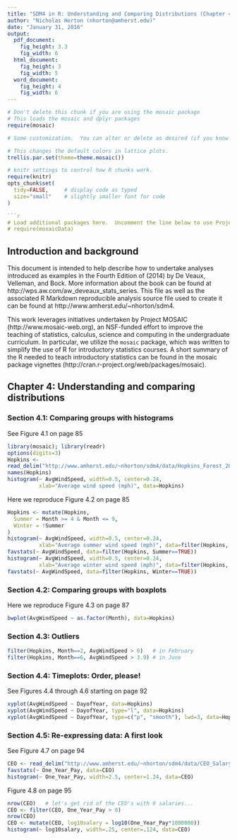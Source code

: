 ```yaml
---
title: "SDM4 in R: Understanding and Comparing Distributions (Chapter 4)"
author: "Nicholas Horton (nhorton@amherst.edu)"
date: "January 31, 2016"
output: 
  pdf_document:
    fig_height: 3.3
    fig_width: 6
  html_document:
    fig_height: 3
    fig_width: 5
  word_document:
    fig_height: 4
    fig_width: 6
---
```



```r
# Don't delete this chunk if you are using the mosaic package
# This loads the mosaic and dplyr packages
require(mosaic)
```

```r
# Some customization.  You can alter or delete as desired (if you know what you are doing).

# This changes the default colors in lattice plots.
trellis.par.set(theme=theme.mosaic())  

# knitr settings to control how R chunks work.
require(knitr)
opts_chunk$set(
  tidy=FALSE,     # display code as typed
  size="small"    # slightly smaller font for code
)

```r
# Load additional packages here.  Uncomment the line below to use Project MOSAIC data sets.
# require(mosaicData)   
```

## Introduction and background 

This document is intended to help describe how to undertake analyses introduced 
as examples in the Fourth Edition of \emph{Stats: Data and Models} (2014) by De Veaux, Velleman, and Bock.
More information about the book can be found at http://wps.aw.com/aw_deveaux_stats_series.  This
file as well as the associated R Markdown reproducible analysis source file used to create it can be found at http://www.amherst.edu/~nhorton/sdm4.

This work leverages initiatives undertaken by Project MOSAIC (http://www.mosaic-web.org), an NSF-funded effort to improve the teaching of statistics, calculus, science and computing in the undergraduate curriculum. In particular, we utilize the `mosaic` package, which was written to simplify the use of R for introductory statistics courses. A short summary of the R needed to teach introductory statistics can be found in the mosaic package vignettes (http://cran.r-project.org/web/packages/mosaic).

## Chapter 4: Understanding and comparing distributions

### Section 4.1: Comparing groups with histograms

See Figure 4.1 on page 85

```r
library(mosaic); library(readr)
options(digits=3)
Hopkins <- 
read_delim("http://www.amherst.edu/~nhorton/sdm4/data/Hopkins_Forest_2011.txt", delim="\t")
names(Hopkins)   
histogram(~ AvgWindSpeed, width=0.5, center=0.24, 
          xlab="Average wind speed (mph)", data=Hopkins)
```

Here we reproduce Figure 4.2 on page 85

```r
Hopkins <- mutate(Hopkins,
  Summer = Month >= 4 & Month <= 9,
  Winter = !Summer
)
histogram(~ AvgWindSpeed, width=0.5, center=0.24, 
          xlab="Average summer wind speed (mph)", data=filter(Hopkins, Summer==TRUE))
favstats(~ AvgWindSpeed, data=filter(Hopkins, Summer==TRUE))
histogram(~ AvgWindSpeed, width=0.5, center=0.24, 
          xlab="Average winter wind speed (mph)", data=filter(Hopkins, Winter==TRUE))
favstats(~ AvgWindSpeed, data=filter(Hopkins, Winter==TRUE))

```

### Section 4.2: Comparing groups with boxplots

Here we reproduce Figure 4.3 on page 87

```r
bwplot(AvgWindSpeed ~ as.factor(Month), data=Hopkins)
```

### Section 4.3: Outliers

```r
filter(Hopkins, Month==2, AvgWindSpeed > 6)   # in February
filter(Hopkins, Month==6, AvgWindSpeed > 3.9) # in June
```

### Section 4.4: Timeplots: Order, please!

See Figures 4.4 through 4.6 starting on page 92
```r
xyplot(AvgWindSpeed ~ DayofYear, data=Hopkins)
xyplot(AvgWindSpeed ~ DayofYear, type="l", data=Hopkins)
xyplot(AvgWindSpeed ~ DayofYear, type=c("p", "smooth"), lwd=3, data=Hopkins)
```


### Section 4.5: Re-expressing data: A first look

See Figure 4.7 on page 94
```r
CEO <- read_delim("http://www.amherst.edu/~nhorton/sdm4/data/CEO_Salary_2012.txt", delim="\t")
favstats(~ One_Year_Pay, data=CEO)
histogram(~ One_Year_Pay, width=2.5, center=1.24, data=CEO)
```

Figure 4.8 on page 95
```r
nrow(CEO)   # let's get rid of the CEO's with 0 salaries...
CEO <- filter(CEO, One_Year_Pay > 0)
nrow(CEO)
CEO <- mutate(CEO, log10salary = log10(One_Year_Pay*1000000))
histogram(~ log10salary, width=.25, center=.124, data=CEO)
```
